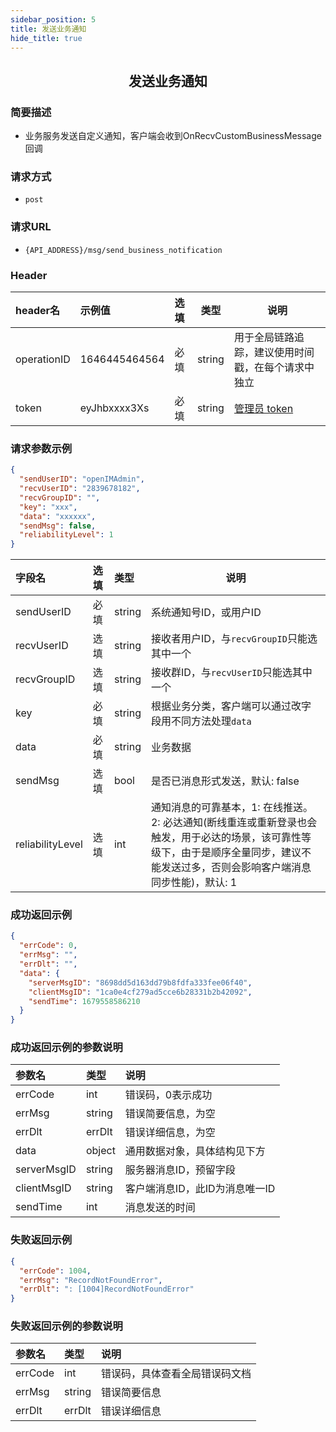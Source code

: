 ```yaml
---
sidebar_position: 5
title: 发送业务通知
hide_title: true
---
```


<center>

## 发送业务通知

</center>

### 简要描述
- 业务服务发送自定义通知，客户端会收到OnRecvCustomBusinessMessage回调
### 请求方式
- `post` 
### 请求URL
- `{API_ADDRESS}/msg/send_business_notification`


### Header
|header名|示例值|选填|类型|说明|
|:----    |:-------    |:--- |---|------      |
|operationID|1646445464564|必填|string|用于全局链路追踪，建议使用时间戳，在每个请求中独立|
|token|eyJhbxxxx3Xs|必填|string|[管理员 token](docs/restapi/apis/authenticationManagement/getAdminToken.mdx)|


### 请求参数示例


```json
{
  "sendUserID": "openIMAdmin",
  "recvUserID": "2839678182",
  "recvGroupID": "",
  "key": "xxx",
  "data": "xxxxxx",
  "sendMsg": false,
  "reliabilityLevel": 1
}
```
|字段名|选填|类型|说明|
|:----    |:-------    |:--- |---|
|sendUserID|必填|string|系统通知号ID，或用户ID|
|recvUserID|选填|string|接收者用户ID，与`recvGroupID`只能选其中一个|
|recvGroupID|选填|string|接收群ID，与`recvUserID`只能选其中一个|
|key|必填|string|根据业务分类，客户端可以通过改字段用不同方法处理`data`|
|data|必填|string|业务数据|
|sendMsg|选填|bool|是否已消息形式发送，默认: false|
|reliabilityLevel|选填|int|通知消息的可靠基本，1: 在线推送。2: 必达通知(断线重连或重新登录也会触发，用于必达的场景，该可靠性等级下，由于是顺序全量同步，建议不能发送过多，否则会影响客户端消息同步性能)，默认: 1|
### 成功返回示例


```json
{
  "errCode": 0,
  "errMsg": "",
  "errDlt": "",
  "data": {
    "serverMsgID": "8698dd5d163dd79b8fdfa333fee06f40",
    "clientMsgID": "1ca0e4cf279ad5cce6b28331b2b42092",
    "sendTime": 1679558586210
  }
}
```
### 成功返回示例的参数说明


|参数名|类型|说明|
|:----    |:-------    |:--- |
|errCode|int|错误码，0表示成功|
|errMsg|string|错误简要信息，为空|
|errDlt|errDlt|错误详细信息，为空|
|data|object|通用数据对象，具体结构见下方|
|serverMsgID|string|服务器消息ID，预留字段|
|clientMsgID|string|客户端消息ID，此ID为消息唯一ID|
|sendTime|int|消息发送的时间|
### 失败返回示例


```json
{
  "errCode": 1004,
  "errMsg": "RecordNotFoundError",
  "errDlt": ": [1004]RecordNotFoundError"
}
```
### 失败返回示例的参数说明


|参数名|类型|说明|
|:----    |:-------    |:--- |
|errCode|int|错误码，具体查看全局错误码文档|
|errMsg|string|错误简要信息|
|errDlt|errDlt|错误详细信息|
